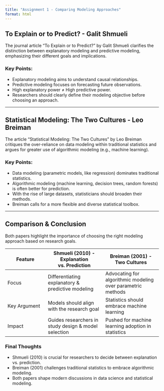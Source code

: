 ```yaml
---
title: "Assignment 1 - Comparing Modeling Approaches"
format: html
---
```


## **To Explain or to Predict? - Galit Shmueli** {#shmueli}

The journal article "To Explain or to Predict?" by Galit Shmueli clarifies the distinction between explanatory modeling and predictive modeling, emphasizing their different goals and implications.

### **Key Points:**

-   Explanatory modeling aims to understand causal relationships.\
-   Predictive modeling focuses on forecasting future observations.\
-   High explanatory power ≠ High predictive power.\
-   Researchers should clearly define their modeling objective before choosing an approach.

------------------------------------------------------------------------

## **Statistical Modeling: The Two Cultures - Leo Breiman** {#breiman}

The article "Statistical Modeling: The Two Cultures" by Leo Breiman critiques the over-reliance on data modeling within traditional statistics and argues for greater use of algorithmic modeling (e.g., machine learning).

### **Key Points:**

-   Data modeling (parametric models, like regression) dominates traditional statistics.\
-   Algorithmic modeling (machine learning, decision trees, random forests) is often better for prediction.\
-   With the rise of large datasets, statisticians should broaden their methods.\
-   Breiman calls for a more flexible and diverse statistical toolbox.

------------------------------------------------------------------------

## **Comparison & Conclusion** {#comparison}

Both papers highlight the importance of choosing the right modeling approach based on research goals.

| Feature | Shmueli (2010) - Explanation vs. Prediction | Breiman (2001) - Two Cultures |
|-------------------|---------------------------|--------------------------|
| Focus | Differentiating explanatory & predictive modeling | Advocating for algorithmic modeling over parametric methods |
| Key Argument | Models should align with the research goal | Statistics should embrace machine learning |
| Impact | Guides researchers in study design & model selection | Pushed for machine learning adoption in statistics |

### **Final Thoughts**

-   Shmueli (2010) is crucial for researchers to decide between explanation vs. prediction.\
-   Breiman (2001) challenges traditional statistics to embrace algorithmic modeling.\
-   Both papers shape modern discussions in data science and statistical modeling.
